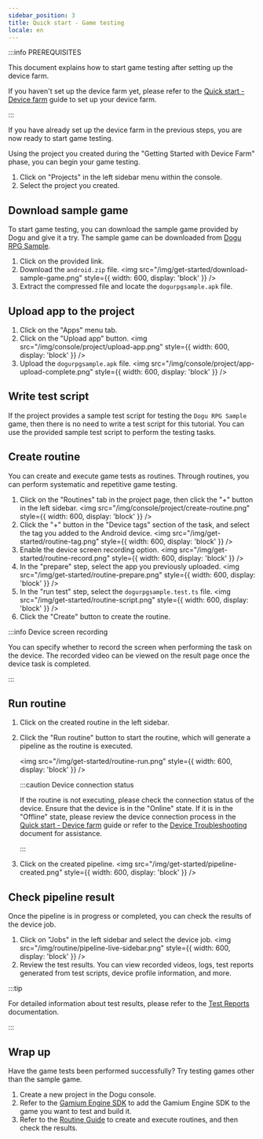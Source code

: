 ```yaml
---
sidebar_position: 3
title: Quick start - Game testing
locale: en
---
```


:::info PREREQUISITES

This document explains how to start game testing after setting up the device farm.

If you haven't set up the device farm yet, please refer to the [Quick start - Device farm](/get-started/tutorials/device-farm) guide to set up your device farm.

:::

If you have already set up the device farm in the previous steps, you are now ready to start game testing.

Using the project you created during the "Getting Started with Device Farm" phase, you can begin your game testing.

1. Click on "Projects" in the left sidebar menu within the console.
2. Select the project you created.

## Download sample game

To start game testing, you can download the sample game provided by Dogu and give it a try.
The sample game can be downloaded from [Dogu RPG Sample](https://github.com/dogu-team/gamium-unity-samples/releases?q=DoguRpgSample&expanded=true).

1. Click on the provided link.
2. Download the `android.zip` file.
   <img
     src="/img/get-started/download-sample-game.png"
     style={{ width: 600, display: 'block' }}
   />
3. Extract the compressed file and locate the `dogurpgsample.apk` file.

## Upload app to the project

1. Click on the "Apps" menu tab.
2. Click on the "Upload app" button.
   <img
     src="/img/console/project/upload-app.png"
     style={{ width: 600, display: 'block' }}
   />
3. Upload the `dogurpgsample.apk` file.
   <img
     src="/img/console/project/app-upload-complete.png"
     style={{ width: 600, display: 'block' }}
   />

## Write test script

If the project provides a sample test script for testing the `Dogu RPG Sample` game, then there is no need to write a test script for this tutorial.
You can use the provided sample test script to perform the testing tasks.

## Create routine

You can create and execute game tests as routines. Through routines, you can perform systematic and repetitive game testing.

1. Click on the "Routines" tab in the project page, then click the "+" button in the left sidebar.
   <img
     src="/img/console/project/create-routine.png"
     style={{ width: 600, display: 'block' }}
   />
2. Click the "+" button in the "Device tags" section of the task, and select the tag you added to the Android device.
   <img
     src="/img/get-started/routine-tag.png"
     style={{ width: 600, display: 'block' }}
   />
3. Enable the device screen recording option.
   <img
     src="/img/get-started/routine-record.png"
     style={{ width: 600, display: 'block' }}
   />
4. In the "prepare" step, select the app you previously uploaded.
   <img
     src="/img/get-started/routine-prepare.png"
     style={{ width: 600, display: 'block' }}
   />
5. In the "run test" step, select the `dogurpgsample.test.ts` file.
   <img
     src="/img/get-started/routine-script.png"
     style={{ width: 600, display: 'block' }}
   />
6. Click the "Create" button to create the routine.

:::info Device screen recording

You can specify whether to record the screen when performing the task on the device. The recorded video can be viewed on the result page once the device task is completed.

:::

## Run routine

1. Click on the created routine in the left sidebar.
2. Click the "Run routine" button to start the routine, which will generate a pipeline as the routine is executed.

   <img
     src="/img/get-started/routine-run.png"
     style={{ width: 600, display: 'block' }}
   />
   <br />

   :::caution Device connection status

   If the routine is not executing, please check the connection status of the device. Ensure that the device is in the "Online" state. If it is in the "Offline" state, please review the device connection process in the [Quick start - Device farm](/get-started/tutorial/device-farm) guide or refer to the [Device Troubleshooting](/device-farm/device/trouble-shooting) document for assistance.

   :::

3. Click on the created pipeline.
   <img
     src="/img/get-started/pipeline-created.png"
     style={{ width: 600, display: 'block' }}
   />

## Check pipeline result

Once the pipeline is in progress or completed, you can check the results of the device job.

1. Click on "Jobs" in the left sidebar and select the device job.
   <img
     src="/img/routine/pipeline-live-sidebar.png"
     style={{ width: 600, display: 'block' }}
   />
2. Review the test results. You can view recorded videos, logs, test reports generated from test scripts, device profile information, and more.

:::tip

For detailed information about test results, please refer to the [Test Reports](/test-report/introduction) documentation.

:::

## Wrap up

Have the game tests been performed successfully? Try testing games other than the sample game.

1. Create a new project in the Dogu console.
2. Refer to the [Gamium Engine SDK](https://gamium.dogutech.io/docs/engine/unity/project-configuration) to add the Gamium Engine SDK to the game you want to test and build it.
3. Refer to the [Routine Guide](/routine/about) to create and execute routines, and then check the results.
